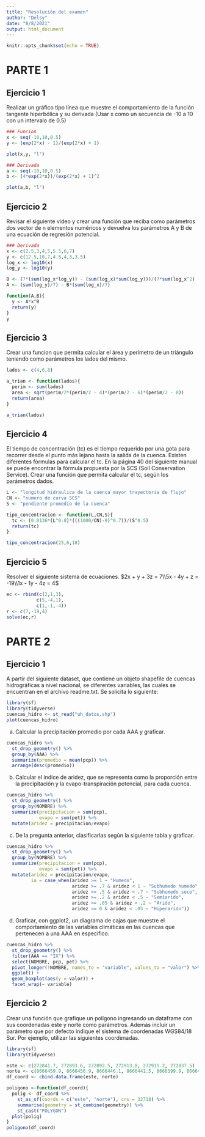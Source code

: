 ---
title: "Resolución del examen"
author: "Delsy"
date: "8/8/2021"
output: html_document
---

```{r setup, include=FALSE}
knitr::opts_chunk$set(echo = TRUE)
```

# PARTE 1
## Ejercicio 1

Realizar un gráfico tipo línea que muestre el comportamiento de la función tangente hiperbólica y su derivada (Usar x como un secuencia de -10 a 10 con un intervalo de 0.5)

```{r}
### Funcion
x <- seq(-10,10,0.5)
y <- (exp(2*x) - 1)/(exp(2*x) + 1)

plot(x,y, "l")
```

```{r}
### Derivada 
a <- seq(-10,10,0.5)
b <- (4*exp(2*x))/(exp(2*x) + 1)^2

plot(a,b, "l")
```

## Ejercicio 2

Revisar el siguiente video y crear una función que reciba como parámetros dos vector de n elementos numéricos y devuelva los parámetros A y B de una ecuación de regresión potencial.

```{r}
### Derivada 
x <- c(2.5,3,4,5,5.5,6,7)
y <- c(12.5,10,7,4.5,4,3,3.5)
log_x <- log10(x)
log_y <- log10(y)

B <- (7*(sum(log_x*log_y)) - (sum(log_x)*sum(log_y)))/(7*sum(log_x^2) - (sum(log_x))^2)
A <- (sum(log_y)/7) - B*(sum(log_x)/7)

function(A,B){
  y <- A*x^B
  return(y)
}
y  
```
## Ejercicio 3

Crear una funcion que permita calcular el área y perímetro de un triángulo teniendo como parámetros los lados del mismo.

```{r}
lados <- c(4,6,8)

a_trian <- function(lados){
  perim <- sum(lados)
  area <- sqrt(perim/2*(perim/2 - 4)*(perim/2 - 6)*(perim/2 - 8))
  return(area)
}

a_trian(lados)
```
## Ejercicio 4

El tiempo de concentración (tc) es el tiempo requerido por una gota para recorrer desde el punto más lejano hasta la salida de la cuenca. Existen diferentes fórmulas para calcular el tc. En la página 40 del siguiente manual se puede encontrar la fórmula propuesta por la SCS (Soil Conservation Service). Crear una función que permita calcular el tc, según los parámetros dados.

```{r}
L <- "longitud hidraulica de la cuenca mayor trayectoria de flujo"
CN <- "numero de curva SCS"
S <- "pendiente promedio de la cuenca"

tipo_concentracion <- function(L,CN,S){
  tc <- (0.0136*(L^0.8)*(((1000/CN)-9)^0.7))/(S^0.5)
  return(tc)
}

tipo_concentracion(25,6,18)
```

## Ejercicio 5

Resolver el siguiente sistema de ecuaciones.
 $2x + y + 3z  = 7\\5x - 4y + z = -19\\1x - 1y - 4z = 4$

```{r}
ec <- rbind(c(2,1,3),
           c(5,-4,1),
           c(1,-1,-4))
r <- c(7,-19,4)
solve(ec,r)
```
# PARTE 2
## Ejercicio 1

A partir del siguiente dataset, que contiene un objeto shapefile de cuencas hidrográficas a nivel nacional, se diferentes variables, las cuales se encuentran en el archivo readme.txt. Se solicita lo siguiente:

```{r}
library(sf)
library(tidyverse)
cuencas_hidro <- st_read("uh_datos.shp")
plot(cuencas_hidro)
```

(a) Calcular la precipitación promedio por cada AAA y graficar.

```{r}
cuencas_hidro %>%
  st_drop_geometry() %>%
  group_by(AAA) %>%
  summarize(promedio = mean(pcp)) %>%
  arrange(desc(promedio))
```
(b) Calcular el índice de aridez, que se representa como la proporción entre la precipitación y la evapo-transpiración potencial, para cada cuenca.

```{r}
cuencas_hidro %>%
  st_drop_geometry() %>%
  group_by(NOMBRE) %>%
  summarize(precipitacion = sum(pcp),
            evapo = sum(pet)) %>%
  mutate(aridez = precipitacion/evapo)
```
(c) De la pregunta anterior, clasificarlas según la siguiente tabla y graficar.

```{r}
cuencas_hidro %>%
  st_drop_geometry() %>%
  group_by(NOMBRE) %>%
  summarize(precipitacion = sum(pcp),
            evapo = sum(pet)) %>% 
  mutate(aridez = precipitacion/evapo,
         ia = case_when(aridez >= 1 ~ "Humedo",
                        aridez >= .7 & aridez < 1 ~ "Subhumedo humedo",
                        aridez >= .5 & aridez < .7 ~ "Subhumedo seco",
                        aridez >= .2 & aridez < .5 ~ "Semiarido",
                        aridez >= .05 & aridez < .2 ~ "Arido",
                        aridez >= 0 & aridez < .05 ~ "Hiperarido"))
```
(d) Graficar, con ggplot2, un diagrama de cajas que muestre el comportamiento de las variables climáticas en las cuencas que pertenecen a una AAA en específico.

```{r}
cuencas_hidro %>%
  st_drop_geometry() %>%
  filter(AAA == "IX") %>%
  select(NOMBRE, pcp, pet) %>%
  pivot_longer(!NOMBRE, names_to = "variable", values_to = "valor") %>%
  ggplot() +
  geom_boxplot(aes(y = valor)) +
  facet_wrap(~ variable)
```
## Ejercicio 2

Crear una función que grafique un polígono ingresando un dataframe con sus coordenadas este y norte como parámetros. Además incluir un parámetro que por defecto indique el sistema de coordenadas WGS84/18
Sur. Por ejemplo, utilizar las siguientes coordenadas.

```{r}
library(sf)
library(tidyverse)

este <- c(272841.7, 272893.6, 272892.5, 272913.8, 272911.2, 272837.5)
norte <- c(8666459.9, 8666456.9, 8666446.1, 8666441.5, 8666399.9, 8666407.9)
df_coord <- cbind.data.frame(este, norte)

poligono <-function(df_coord){
  polig <- df_coord %>%
    st_as_sf(coords = c("este", "norte"), crs = 32718) %>%
    summarise(geometry = st_combine(geometry)) %>%
    st_cast("POLYGON")
  plot(polig)
}
poligono(df_coord)
```